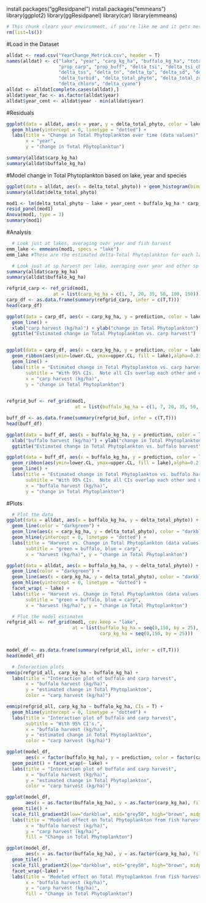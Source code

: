install.packages("ggResidpanel")
install.packages("emmeans")
library(ggplot2)
library(ggResidpanel)
library(car)
library(emmeans)

```r
# This chunk clears your environment, if you're like me and it gets messy over there.
rm(list=ls())
```

#Load in the Dataset
```r
alldat <- read.csv("YearChange_MetricA.csv", header = T)
names(alldat) <- c("lake", "year", "carp_kg_ha", "buffalo_kg_ha", "total_kg_ha", 
                   "prop_carp", "prop_buff", "delta_tsi", "delta_tsi_chla", "delta_chla",
                   "delta_tss", "delta_tn", "delta_tp", "delta_sd", "delta_do", 
                   "delta_turbid", "delta_total_phyto", "delta_total_zoo",
                   "delta_chloro", "delta_cyano")
alldat <- alldat[complete.cases(alldat),]
alldat$year_fac <- as.factor(alldat$year)
alldat$year_cent <- alldat$year - min(alldat$year)
```

#Residuals
```r
ggplot(data = alldat, aes(x = year, y = delta_total_phyto, color = lake)) + geom_line() +
  geom_hline(yintercept = 0, linetype = "dotted") +
  labs(title = "Change in Total Phytoplankton over time (data values)",
       x = "year",
       y = "change in Total Phytoplankton")

summary(alldat$carp_kg_ha)
summary(alldat$buffalo_kg_ha)
```

#Model change in Total Phytoplankton based on lake, year and species
```r
ggplot(data = alldat, aes(x = delta_total_phyto)) + geom_histogram(binwidth = 1)
summary(alldat$delta_total_phyto)

mod1 <- lm(delta_total_phyto ~ lake + year_cent + buffalo_kg_ha * carp_kg_ha, data = alldat)
resid_panel(mod1)
Anova(mod1, type = 3)
summary(mod1)
```

#Analysis
```r
  # Look just at lakes, averaging over year and fish harvest
emm_lake <- emmeans(mod1, specs = "lake")
emm_lake #These are the estimated delta-Total Phytoplankton for each lake, at the mean values of buffalo and carp harvest

  # Look just at sp harvest per lake, averaging over year and other sp harvest
summary(alldat$carp_kg_ha)
summary(alldat$buffalo_kg_ha)

refgrid_carp <- ref_grid(mod1,
                 at = list(carp_kg_ha = c(1, 7, 20, 35, 50, 100, 150)))
carp_df <- as.data.frame(summary(refgrid_carp, infer = c(T,T)))
head(carp_df)

ggplot(data = carp_df, aes(x = carp_kg_ha, y = prediction, color = lake)) + 
  geom_line() +
  xlab("carp harvest (kg/ha)") + ylab("change in Total Phytoplankton") +
  ggtitle("Estimated change in Total Phytoplankton vs. carp harvest")


ggplot(data = carp_df, aes(x = carp_kg_ha, y = prediction, color = lake)) + 
  geom_ribbon(aes(ymin=lower.CL, ymax=upper.CL, fill = lake),alpha=0.2) +
  geom_line() +
  labs(title = "Estimated change in Total Phytoplankton vs. carp harvest",
       subtitle = "With 95% CIs.  Note all CIs overlap each other and overlap 0.", 
       x = "carp harvest (kg/ha)",
       y = "change in Total Phytoplankton")
  

refgrid_buf <- ref_grid(mod1, 
                         at = list(buffalo_kg_ha = c(1, 7, 20, 35, 50, 100, 150)))

buff_df <- as.data.frame(summary(refgrid_buf, infer = c(T,T)))
head(buff_df)

ggplot(data = buff_df, aes(x = buffalo_kg_ha, y = prediction, color = lake)) + geom_line() +
  xlab("buffalo harvest (kg/ha)") + ylab("change in Total Phytoplankton") +
  ggtitle("Estimated change in Total Phytoplankton vs. buffalo harvest")

ggplot(data = buff_df, aes(x = buffalo_kg_ha, y = prediction, color = lake)) + 
  geom_ribbon(aes(ymin=lower.CL, ymax=upper.CL, fill = lake),alpha=0.2) +
  geom_line() +
  labs(title = "Estimated change in Total Phytoplankton vs. buffalo harvest",
       subtitle = "With 95% CIs.  Note all CIs overlap each other and overlap 0.", 
       x = "buffalo harvest (kg/ha)",
       y = "change in Total Phytoplankton")
```

#Plots
```r
  # Plot the data
ggplot(data = alldat, aes(x = buffalo_kg_ha, y = delta_total_phyto)) +
  geom_line(color = "darkgreen") +
  geom_line(aes(x = carp_kg_ha, y = delta_total_phyto), color = "darkblue") +
  geom_hline(yintercept = 0, linetype = "dotted") +
  labs(title = "Harvest vs. Change in Total Phytoplankton (data values, averaged over all lakes in all years)", 
       subtitle = "green = buffalo, blue = carp",
       x = "harvest (kg/ha)", y = "change in Total Phytoplankton")

ggplot(data = alldat, aes(x = buffalo_kg_ha, y = delta_total_phyto)) +
  geom_line(color = "darkgreen") +
  geom_line(aes(x = carp_kg_ha, y = delta_total_phyto), color = "darkblue") +
  geom_hline(yintercept = 0, linetype = "dotted") +
  facet_wrap( ~ lake) +
  labs(title = "Harvest vs. Change in Total Phytoplankton (data values averaged over all years)", 
       subtitle = "green = buffalo, blue = carp",
       x = "harvest (kg/ha)", y = "change in Total Phytoplankton")

  # Plot the model estimates
refgrid_all <- ref_grid(mod1, cov.keep = "lake",
                        at = list(buffalo_kg_ha = seq(0,150, by = 25), 
                                  carp_kg_ha = seq(0,150, by = 25)))


model_df <- as.data.frame(summary(refgrid_all, infer = c(T,T)))
head(model_df)

  # Interaction plots
emmip(refgrid_all, carp_kg_ha ~ buffalo_kg_ha) +
  labs(title = "Interaction plot of buffalo and carp harvest",
       x = "buffalo harvest (kg/ha)",
       y = "estimated change in Total Phytoplankton",
       color = "carp harvest (kg/ha)")

emmip(refgrid_all, carp_kg_ha ~ buffalo_kg_ha, CIs = T) +
  geom_hline(yintercept = 0, linetype = "dotted") +
  labs(title = "Interaction plot of buffalo and carp harvest",
       subtitle = "With 95% CI's.",
       x = "buffalo harvest (kg/ha)",
       y = "estimated change in Total Phytoplankton",
       color = "carp harvest (kg/ha)")

ggplot(model_df,
       aes(x = factor(buffalo_kg_ha), y = prediction, color = factor(carp_kg_ha))) +
  geom_point() + facet_wrap(~ lake) +
  labs(title = "Interaction plot of buffalo and carp harvest",
       x = "buffalo harvest (kg/ha)",
       y = "estimated change in Total Phytoplankton",
       color = "carp harvest (kg/ha)")

ggplot(model_df,
       aes(x = as.factor(buffalo_kg_ha), y = as.factor(carp_kg_ha), fill = prediction)) +
  geom_tile() +
  scale_fill_gradient2(low="darkblue", mid="grey50", high="brown", midpoint=0) +
  labs(title = "Modeled effect on Total Phytoplankton from fish harvest",
       x = "buffalo harvest (kg/ha)",
       y = "carp harvest (kg/ha)",
       fill = "Change in Total Phytoplankton")

ggplot(model_df,
       aes(x = as.factor(buffalo_kg_ha), y = as.factor(carp_kg_ha), fill = prediction)) +
  geom_tile() +
  scale_fill_gradient2(low="darkblue", mid="grey50", high="brown", midpoint=0) +
  facet_wrap(~lake) +
  labs(title = "Modeled effect on Total Phytoplankton from fish harvest",
       x = "buffalo harvest (kg/ha)",
       y = "carp harvest (kg/ha)",
       fill = "Change in Total Phytoplankton")
```       
